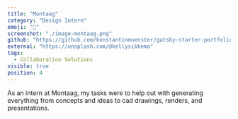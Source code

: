 ```yaml
---
title: "Montaag"
category: "Design Intern"
emoji: "🧰"
screenshot: "./image-montaag.png"
github: "https://github.com/konstantinmuenster/gatsby-starter-portfolio-minimal"
external: "https://unsplash.com/@kellysikkema"
tags:
  - Collaboration Solutions
visible: true
position: 4
---
```


As an intern at Montaag, my tasks were to help out with generating everything from concepts and ideas to cad drawings, renders, and presentations.
